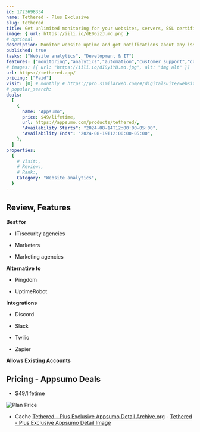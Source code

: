 ```yaml
---
id: 1723698334
name: Tethered - Plus Exclusive
slug: tethered
title: Get unlimited monitoring for your websites, servers, SSL certificates, spam scores, threats, and more
image: { url: https://iili.io/dE06izJ.md.png }
# optional
description: Monitor website uptime and get notifications about any issuesCreate a customizable status page that aligns with your brand’s look and feel
published: true
tasks: ["Website analytics", "Development & IT"]
features: ["monitoring","analytics","automation","customer support","collaboration","data"]
# images: [{ url: "https://iili.io/dI8yiYB.md.jpg", alt: "img alt" }]
url: https://tethered.app/
pricing: ["Paid"]
visit: [0] # monthly # https://pro.similarweb.com/#/digitalsuite/websiteanalysis/home
# popular_search:
deals:
  [
    {
      name: "Appsumo",
      price: $49/lifetime,
      url: https://appsumo.com/products/tethered/,
      "Availability Starts": "2024-08-14T12:00:00-05:00",
      "Availability Ends": "2024-08-19T12:00:00-05:00",
    },
  ]
properties:
  {
    # Visit:,
    # Review:,
    # Rank:,
    Category: "Website analytics",
  }
---
```


## Review, Features

 

**Best for**

- IT/security agencies

- Marketers

- Marketing agencies

**Alternative to**

- Pingdom

- UptimeRobot

**Integrations**

- Discord

- Slack

- Twilio

- Zapier

**Allows Existing Accounts**

## Pricing - Appsumo Deals

- $49/lifetime

<Img src="https://iili.io/dEVXLYb.png" alt="Plan Price" />

- Cache [Tethered - Plus Exclusive Appsumo Detail Archive.org](https://web.archive.org/web/*/https://appsumo.com/products/tethered/) - [Tethered - Plus Exclusive Appsumo Detail Image](https://iili.io/dEVhu8G.png)
